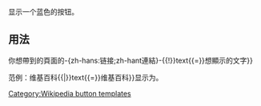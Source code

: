 {{Documentation subpage}}
<!-- Categories and interwikis go at the bottom of this page. -->
显示一个蓝色的按钮。

== 用法 ==
{{tlx|blue button|link{{=}}你想帶到的頁面的-{zh-hans:链接;zh-hant連結}-{{!}}text{{=}}想顯示的文字}}

范例：{{tlx|blue button|link{{=}}维基百科{{|}}text{{=}}维基百科}}显示为{{blue button|link=维基百科|text=维基百科}}。

{{Button templates}}

<includeonly>
<!-- Categories and interwikis go here: -->
[[Category:Wikipedia button templates]]

</includeonly>